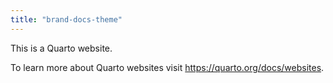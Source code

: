 ```yaml
---
title: "brand-docs-theme"
---
```


This is a Quarto website.

To learn more about Quarto websites visit <https://quarto.org/docs/websites>.
